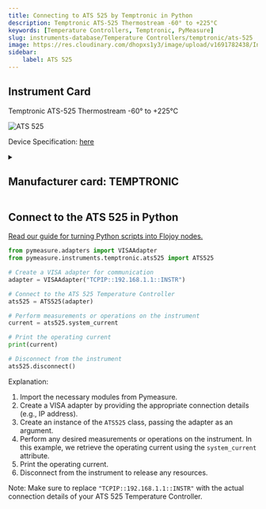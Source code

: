 ```yaml
---
title: Connecting to ATS 525 by Temptronic in Python
description: Temptronic ATS-525 Thermostream -60° to +225°C
keywords: [Temperature Controllers, Temptronic, PyMeasure] 
slug: instruments-database/Temperature Controllers/temptronic/ats-525 
image: https://res.cloudinary.com/dhopxs1y3/image/upload/v1691782438/Instruments/Temperature%20Controllers/ATS-525/ATS-525.jpg
sidebar:
    label: ATS 525 
---
```



## Instrument Card

Temptronic ATS-525 Thermostream -60° to +225°C


![ATS 525](https://res.cloudinary.com/dhopxs1y3/image/upload/v1691782438/Instruments/Temperature%20Controllers/ATS-525/ATS-525.jpg)

Device Specification: [here](https://maximinstruments.com/pdf_files/TEMPTRONIC_ATS_525_Datasheet.pdf)

<details style={{ marginTop: "15px"}}>
<summary><h2 style={{display:'inline'}}>Manufacturer card: TEMPTRONIC</h2></summary>

![TEMPTRONIC](https://res.cloudinary.com/dhopxs1y3/image/upload/v1692806163/Instruments/Vendor%20Logos/Temptronic.png)

**Temptronic** temperature forcing systems, are designed for testing and characterization of semiconductors, ICs, chips, electronics, and materials

- Headquarters: USA
- Yearly Revenue (millions, USD): 19
- Vendor Website: [here](https://www.intestthermal.com/temptronic)

</details>


<FeaturedInstrumentVideo category="TEMPERATURE_CONTROLLERS" />

## Connect to the ATS 525 in Python

[Read our guide for turning Python scripts into Flojoy nodes.](https://docs.flojoy.ai/contribution/blocks/custom-flojoy-block/)



<Tabs>
<TabItem value="Flojoy" label="Flojoy" className="flojoy-instrument-tabs">

<SectionsCard category="TEMPERATURE_CONTROLLERS" manufacturer="Temptronic"></SectionsCard>

</TabItem>
<TabItem value="PyMeasure" label="PyMeasure">


```python
from pymeasure.adapters import VISAAdapter
from pymeasure.instruments.temptronic.ats525 import ATS525

# Create a VISA adapter for communication
adapter = VISAAdapter("TCPIP::192.168.1.1::INSTR")

# Connect to the ATS 525 Temperature Controller
ats525 = ATS525(adapter)

# Perform measurements or operations on the instrument
current = ats525.system_current

# Print the operating current
print(current)

# Disconnect from the instrument
ats525.disconnect()
```

Explanation:
1. Import the necessary modules from Pymeasure.
2. Create a VISA adapter by providing the appropriate connection details (e.g., IP address).
3. Create an instance of the `ATS525` class, passing the adapter as an argument.
4. Perform any desired measurements or operations on the instrument. In this example, we retrieve the operating current using the `system_current` attribute.
5. Print the operating current.
6. Disconnect from the instrument to release any resources.

Note: Make sure to replace `"TCPIP::192.168.1.1::INSTR"` with the actual connection details of your ATS 525 Temperature Controller.

</TabItem>
</Tabs>